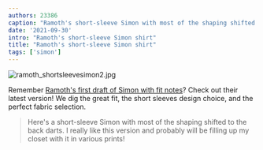 ```yaml
---
authors: 23386
caption: "Ramoth's short-sleeve Simon with most of the shaping shifted to the back darts"
date: '2021-09-30'
intro: "Ramoth's short-sleeve Simon shirt"
title: "Ramoth's short-sleeve Simon shirt"
tags: ['simon']
---
```


<!-- truncate -->

![ramoth_shortsleevesimon2.jpg](https://posts.freesewing.org/uploads/ramoth_shortsleevesimon2_8c69acc30a.jpg)

Remember [Ramoth's first draft of Simon with fit notes](https://freesewing.org/showcase/simon-by-ramoth/)? Check out their latest version! We dig the great fit, the short sleeves design choice, and the perfect fabric selection.

> Here's a short-sleeve Simon with most of the shaping shifted to the back darts. I really like this version and probably will be filling up my closet with it in various prints!
